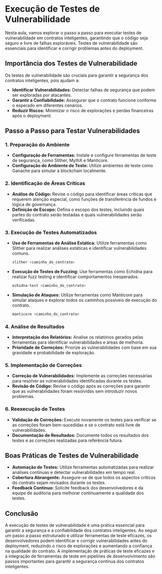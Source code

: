 # Execução de Testes de Vulnerabilidade

Nesta aula, vamos explorar o passo a passo para executar testes de vulnerabilidade em contratos inteligentes, garantindo que o código seja seguro e livre de falhas exploráveis. Testes de vulnerabilidade são essenciais para identificar e corrigir problemas antes do deployment.

## Importância dos Testes de Vulnerabilidade

Os testes de vulnerabilidade são cruciais para garantir a segurança dos contratos inteligentes, pois ajudam a:

- **Identificar Vulnerabilidades:** Detectar falhas de segurança que podem ser exploradas por atacantes.
- **Garantir a Confiabilidade:** Assegurar que o contrato funcione conforme o esperado em diferentes cenários.
- **Reduzir Riscos:** Minimizar o risco de explorações e perdas financeiras após o deployment.

## Passo a Passo para Testar Vulnerabilidades

### 1. Preparação do Ambiente

- **Configuração de Ferramentas:** Instale e configure ferramentas de teste de segurança, como Slither, MythX e Manticore.
- **Configuração do Ambiente de Teste:** Utilize ambientes de teste como Ganache para simular a blockchain localmente.

### 2. Identificação de Áreas Críticas

- **Análise de Código:** Revise o código para identificar áreas críticas que requerem atenção especial, como funções de transferência de fundos e lógica de governança.
- **Definição de Escopo:** Defina o escopo dos testes, incluindo quais partes do contrato serão testadas e quais vulnerabilidades serão verificadas.

### 3. Execução de Testes Automatizados

- **Uso de Ferramentas de Análise Estática:** Utilize ferramentas como Slither para realizar análises estáticas e identificar vulnerabilidades comuns.

  ```bash
  slither <caminho_do_contrato>
  ```

- **Execução de Testes de Fuzzing:** Use ferramentas como Echidna para realizar fuzz testing e identificar comportamentos inesperados.

  ```bash
  echidna-test <caminho_do_contrato>
  ```

- **Simulação de Ataques:** Utilize ferramentas como Manticore para simular ataques e explorar todos os caminhos possíveis de execução do contrato.

  ```bash
  manticore <caminho_do_contrato>
  ```

### 4. Análise de Resultados

- **Interpretação dos Relatórios:** Analise os relatórios gerados pelas ferramentas para identificar vulnerabilidades e áreas de melhoria.
- **Prioridade de Correções:** Priorize as vulnerabilidades com base em sua gravidade e probabilidade de exploração.

### 5. Implementação de Correções

- **Correção de Vulnerabilidades:** Implemente as correções necessárias para resolver as vulnerabilidades identificadas durante os testes.
- **Revisão de Código:** Revise o código após as correções para garantir que as vulnerabilidades foram resolvidas sem introduzir novos problemas.

### 6. Reexecução de Testes

- **Validação de Correções:** Execute novamente os testes para verificar se as correções foram bem-sucedidas e se o contrato está livre de vulnerabilidades.
- **Documentação de Resultados:** Documente todos os resultados dos testes e as correções realizadas para referência futura.

## Boas Práticas de Testes de Vulnerabilidade

- **Automação de Testes:** Utilize ferramentas automatizadas para realizar análises contínuas e detectar vulnerabilidades em tempo real.
- **Cobertura Abrangente:** Assegure-se de que todos os aspectos críticos do contrato sejam revisados durante os testes.
- **Feedback Contínuo:** Solicite feedback dos desenvolvedores e da equipe de auditoria para melhorar continuamente a qualidade dos testes.

## Conclusão

A execução de testes de vulnerabilidade é uma prática essencial para garantir a segurança e a confiabilidade dos contratos inteligentes. Ao seguir um passo a passo estruturado e utilizar ferramentas de teste eficazes, os desenvolvedores podem identificar e corrigir vulnerabilidades antes do deployment, reduzindo o risco de explorações e aumentando a confiança na qualidade do contrato. A implementação de práticas de teste eficazes e a integração de ferramentas de teste em pipelines de desenvolvimento são passos importantes para garantir a segurança contínua dos contratos inteligentes.

